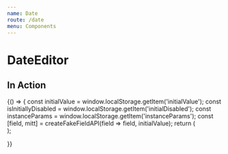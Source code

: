 ```yaml
---
name: Date
route: /date
menu: Components
---
```


# DateEditor


## In Action

<Playground>
  {() => {
    const initialValue = window.localStorage.getItem('initialValue');
    const isInitiallyDisabled = window.localStorage.getItem('initialDisabled');
    const instanceParams = window.localStorage.getItem('instanceParams');
    const [field, mitt] = createFakeFieldAPI(field => field, initialValue);
    return (
      <div data-test-id="date-editor-integration-test">
        <DateEditor
          field={field}
          isInitiallyDisabled={isInitiallyDisabled !== undefined ? isInitiallyDisabled : false}
          parameters={{
            instance: instanceParams
          }}
        />
        <ActionsPlayground mitt={mitt} />
      </div>
    );

}}

</Playground>
